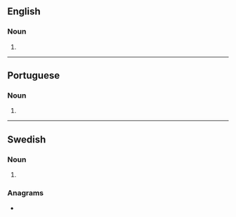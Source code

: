 ==English==

===Noun===
{{head|en|noun form}}

# {{plural of|en|pandeiro}}

----

==Portuguese==

===Noun===
{{head|pt|noun form}}

# {{plural of|pt|pandeiro}}

----

==Swedish==

===Noun===
{{head|sv|noun form}}

# {{sv-noun-form-indef-gen|pandeiro}}

===Anagrams===
* {{anagrams|sv|a=adeinoprs|disponera}}